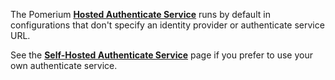 The Pomerium [**Hosted Authenticate Service**](/docs/capabilities/hosted-authenticate-service) runs by default in configurations that don't specify an identity provider or authenticate service URL.

See the [**Self-Hosted Authenticate Service**](/docs/capabilities/self-hosted-authenticate-service) page if you prefer to use your own authenticate service.
